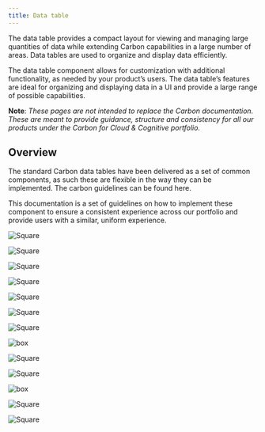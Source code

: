 ```yaml
---
title: Data table
---
```


<PageDescription>

The data table provides a compact layout for viewing and managing large quantities of data while extending Carbon capabilities in a large number of areas. Data tables are used to organize and display data efficiently. 

</PageDescription>

The data table component allows for customization with additional functionality, as needed by your product’s users. The data table’s features are ideal for organizing and displaying data in a UI and provide a large range of possible capabilities. 

**Note**: _These pages are not intended to replace the Carbon documentation. These are meant to provide guidance, structure and consistency for all our products under the Carbon for Cloud & Cognitive portfolio._

## Overview

The standard Carbon data tables have been delivered as a set of common components, as such these are flexible in the way they can be implemented. The carbon guidelines can be found here.

This documentation is a set of guidelines on how to implement these component to ensure a consistent experience across our portfolio and provide users with a similar, uniform experience.

<Row className="image-card-group">

<Column colMd={3} colLg={3} noGutterSm>

<ImageCard 
sub-title="Table header"
sub-titleColor="dark"
hoverColor="dark"
disabled
href="http://localhost:8000/patterns/data-table/header">    

![Square](images/table_header.png)

</ImageCard>

<ImageCard
sub-title="Expandable rows"
sub-titleColor="dark"
hoverColor="dark"
disabled
href="https://www.carbondesignsystem.com/">

![Square](images/expandable_rows.png)

</ImageCard>

<ImageCard
sub-title="Columns"
sub-titleColor="dark"
hoverColor="dark"
disabled
href="https://www.carbondesignsystem.com/">    

![Square](images/columns.png)

</ImageCard>

<ImageCard
sub-title="Empty state"
sub-titleColor="dark"
hoverColor="dark"
disabled
href="https://www.carbondesignsystem.com/">    

![Square](images/empty_state.png)

</ImageCard>

</Column>

<Column colMd={3} colLg={3} noGutterSm>

<ImageCard 
sub-title="Table actions"
sub-titleColor="dark"
hoverColor="dark"
disabled
href="https://www.carbondesignsystem.com/">

![Square](images/table_actions.png)

</ImageCard>

<ImageCard
sub-title="Inline editing"
sub-titleColor="dark"
hoverColor="dark"
disabled
href="https://www.carbondesignsystem.com/">

![Square](images/Inline_editing.png)

</ImageCard>

<ImageCard
sub-title="Scrolling"
sub-titleColor="dark"
hoverColor="dark"
disabled
href="https://www.carbondesignsystem.com/">

![Square](images/scrolling.png)

</ImageCard>

</Column>

<Column colMd={3} colLg={3} noGutterSm>

<ImageCard
sub-title="Row actions"
sub-titleColor="dark"
hoverColor="dark"
disabled
href="https://www.carbondesignsystem.com/"> 

![box](images/row_actions.png)

</ImageCard>

<ImageCard
sub-title="Persistent vs hover"
sub-titleColor="dark"
hoverColor="dark"
disabled
href="https://www.carbondesignsystem.com/">

![Square](images/persistent_VS_hover.png)

</ImageCard>

<ImageCard
sub-title="Pagination"
sub-titleColor="dark"
hoverColor="dark"
disabled
href="https://www.carbondesignsystem.com/">

![Square](images/pagination.png)

</ImageCard>

</Column>

<Column colMd={3} colLg={3} noGutterSm>

<ImageCard
sub-title="Clickable rows items"
sub-titleColor="dark"
hoverColor="dark"
disabled
href="https://www.carbondesignsystem.com/"> 

![box](images/clickable_row_items.png)

</ImageCard>

<ImageCard
sub-title="Toolbar actions"
sub-titleColor="dark"
hoverColor="dark"
disabled
href="https://www.carbondesignsystem.com/">

![Square](images/toolbar_batch_actions.png)

</ImageCard>

<ImageCard
sub-title="Column customization"
sub-titleColor="dark"
hoverColor="dark"
href="https://pages.github.ibm.com/cdai-design/pal/patterns/data-table/column-customization">

![Square](images/customization.png)

</ImageCard>

</Column>

</Row>


